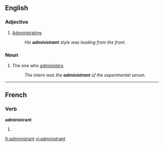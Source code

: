 ==English==

===Adjective===
{{en-adj|-}}

# [[administrating|Administrating]]
#: ''His '''administrant''' style was leading from the front.''

===Noun===
{{en-noun}}

# The one who [[administer]]s.
#: ''The intern was the '''administrant''' of the experimental serum.''

----

==French==

===Verb===
'''administrant'''

# {{present participle of|administrer|lang=fr}}
 
[[fr:administrant]]
[[vi:administrant]]